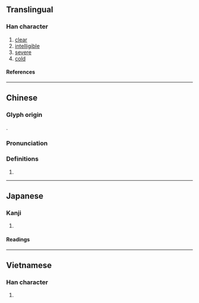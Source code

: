 {{character info}}
==Translingual==

===Han character===
{{Han char|rn=61|rad=心|as=12|sn=15|four=94096|canj=PKCF|ids=⿰忄尞}}

# [[clear]]
# [[intelligible]]
# [[severe]]
# [[cold]]

====References====
{{Han ref|kx=0403.380|dkj=11258|dj=0744.070|hdz=42353.130|uh=61AD}}

----

==Chinese==
{{zh-forms}}

===Glyph origin===
{{Han etym}}
{{Han compound|心|尞|c1=s|c2=p|t1=heart|ls=psc}}.

===Pronunciation===
{{zh-pron
|m=liǎo
|c=liu5
|mn=qz,tw,xm,zz:liáu
|mc=y
|oc=y
|ma=
|cat=a
}}

===Definitions===
{{zh-hanzi}}

# {{rfdef|zh}}

----

==Japanese==

===Kanji===
{{ja-kanji|grade=|rs=心12}}

# {{rfdef|ja|sort=心12}}

====Readings====
{{ja-readings
|on=りょう
|kun=さとい
}}

----

==Vietnamese==

===Han character===
{{vi-readings|rs=心12|reading=trêu}}

# {{rfdef|vi|sort=心12}}
